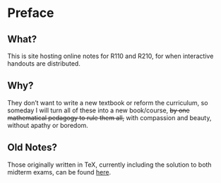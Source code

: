 # Preface {.unnumbered}

## What?

This is site hosting online notes for R110 and R210, for when interactive handouts are distributed.

## Why?

They don't want to write a new textbook or reform the curriculum, so someday I will turn all of these into a new book/course, ~~by one mathematical pedagogy to rule them all,~~ with compassion and beauty, without apathy or boredom.

## Old Notes?

Those originally written in TeX, currently including the solution to both midterm exams, can be found [here](https://www.overleaf.com/read/brnvkmpfcghf#a79d19).

